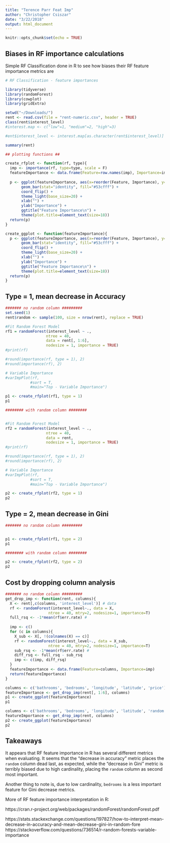 ```yaml
---
title: "Terence Parr Feat Imp"
author: "Christopher Csiszar"
date: "3/22/2018"
output: html_document
---
```


```r
knitr::opts_chunk$set(echo = TRUE)
```

## Biases in RF importance calculations

Simple RF Classification done in R to see how biases their RF feature importance metrics are

```r
# RF Classification - feature importances

library(tidyverse)
library(randomForest)
library(cowplot)
library(gridExtra)

setwd("~/Downloads/")
rent <- read.csv(file = "rent-numeric.csv", header = TRUE)
class(rent$interest_level)
#interest.map <- c("low"=1, "medium"=2, "high"=3)

#ent$interest_level <- interest.map[as.character(rent$interest_level)]

summary(rent)

## plotting functions ##

create_rfplot <- function(rf, type){
  imp <- importance(rf, type=type, scale = F)
  featureImportance <- data.frame(Feature=row.names(imp), Importance=imp[,1])
  
  p <- ggplot(featureImportance, aes(x=reorder(Feature, Importance), y=Importance)) +
       geom_bar(stat="identity", fill="#53cfff") +
       coord_flip() + 
       theme_light(base_size=20) +
       xlab("") +
       ylab("Importance") + 
       ggtitle("Feature Importance\n") +
       theme(plot.title=element_text(size=18))
  return(p)
}

create_ggplot <- function(featureImportance){
  p <- ggplot(featureImportance, aes(x=reorder(Feature, Importance), y=Importance)) +
       geom_bar(stat="identity", fill="#53cfff") +
       coord_flip() + 
       theme_light(base_size=20) +
       xlab("") +
       ylab("Importance") + 
       ggtitle("Feature Importance\n") +
       theme(plot.title=element_text(size=18))
  return(p)
}
```

## Type = 1, mean decrease in Accuracy

```r
####### no random column #########
set.seed(1)
rent$random <- sample(100, size = nrow(rent), replace = TRUE)

#Fit Random Forest Model
rf1 = randomForest(interest_level ~ .,  
                  ntree = 40,
                  data = rent[, 1:6],
                  nodesize = 1, importance = TRUE)
#print(rf)

#round(importance(rf, type = 1), 2)
#round(importance(rf), 2)

# Variable Importance
#varImpPlot(rf,  
           #sort = T,
           #main="Top - Variable Importance")

p1 <- create_rfplot(rf1, type = 1)
p1

######## with random column ########


#Fit Random Forest Model
rf2 = randomForest(interest_level ~ .,  
                  ntree = 40,
                  data = rent,
                  nodesize = 1, importance = TRUE)
#print(rf)

#round(importance(rf, type = 1), 2)
#round(importance(rf), 2)

# Variable Importance
#varImpPlot(rf,  
           #sort = T,
           #main="Top - Variable Importance")

p2 <- create_rfplot(rf2, type = 1)
p2

```

## Type = 2, mean decrease in Gini

```r
####### no random column #########


p1 <- create_rfplot(rf1, type = 2)
p1

######## with random column ########

p2 <- create_rfplot(rf2, type = 2)
p2

```

## Cost by dropping column analysis

```r
####### no random column #########
get_drop_imp <- function(rent, columns){
  X <- rent[,c(columns, 'interest_level')] # data
  rf <- randomForest(interest_level~., data = X,
                   ntree = 40, mtry=2, nodesize=1, importance=T)
  full_rsq <- -1*mean(rf$err.rate) # 
  
  imp <- c()
  for (c in columns){
    X_sub <- X[, !(colnames(X) == c)]
    rf <- randomForest(interest_level~., data = X_sub,
                   ntree = 40, mtry=2, nodesize=1, importance=T)
    sub_rsq <- -1*mean(rf$err.rate) # 
    diff_rsq <- full_rsq - sub_rsq
    imp <- c(imp, diff_rsq)
  }
  featureImportance <- data.frame(Feature=columns, Importance=imp)
  return(featureImportance)
}

columns <- c('bathrooms', 'bedrooms', 'longitude', 'latitude', 'price')
featureImportance <- get_drop_imp(rent[, 1:6], columns)
p1 <- create_ggplot(featureImportance)
p1

columns <- c('bathrooms', 'bedrooms', 'longitude', 'latitude', 'random', 'price')
featureImportance <- get_drop_imp(rent, columns)
p2 <- create_ggplot(featureImportance)
p2
```

## Takeaways 

It appears that RF feature importance in R has several different metrics when evaluating. It seems that the "decrease in accuracy" metric places the `random` column dead last, as expected, while the "decrease in Gini" metric is terribly biased due to high cardinality, placing the `random` column as second most important.

Another thing to note is, due to low cardinality, `bedrooms` is a less important feature for Gini decrease metrics.

More of RF feature importance interpretation in R:

https://cran.r-project.org/web/packages/randomForest/randomForest.pdf

https://stats.stackexchange.com/questions/197827/how-to-interpret-mean-decrease-in-accuracy-and-mean-decrease-gini-in-random-fore
https://stackoverflow.com/questions/736514/r-random-forests-variable-importance
